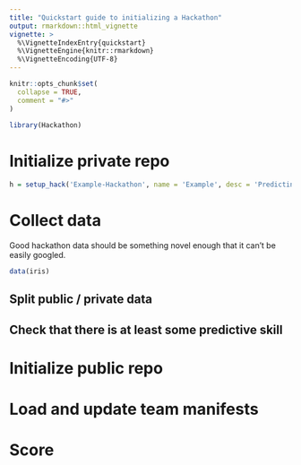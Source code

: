 ```yaml
---
title: "Quickstart guide to initializing a Hackathon"
output: rmarkdown::html_vignette
vignette: >
  %\VignetteIndexEntry{quickstart}
  %\VignetteEngine{knitr::rmarkdown}
  %\VignetteEncoding{UTF-8}
---
```


```r
knitr::opts_chunk$set(
  collapse = TRUE,
  comment = "#>"
)
```

```r
library(Hackathon)
```

# Initialize private repo

```r
h = setup_hack('Example-Hackathon', name = 'Example', desc = 'Predicting iris species')
```

# Collect data

Good hackathon data should be something novel enough that it can't be easily googled.

```r
data(iris)
```

## Split public / private data


## Check that there is at least some predictive skill



# Initialize public repo

# Load and update team manifests

# Score